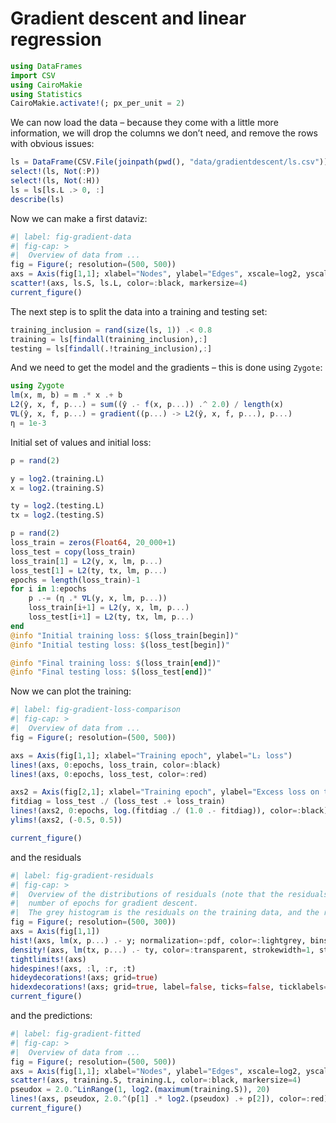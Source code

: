 # Gradient descent and linear regression

```julia
using DataFrames
import CSV
using CairoMakie
using Statistics
CairoMakie.activate!(; px_per_unit = 2)
```

We can now load the data -- because they come with a little more information, we will drop the columns we don't need, and remove the rows with obvious issues:

```julia
ls = DataFrame(CSV.File(joinpath(pwd(), "data/gradientdescent/ls.csv")))
select!(ls, Not(:P))
select!(ls, Not(:H))
ls = ls[ls.L .> 0, :]
describe(ls)
```

Now we can make a first dataviz:

```julia
#| label: fig-gradient-data
#| fig-cap: >
#|  Overview of data from ...
fig = Figure(; resolution=(500, 500))
axs = Axis(fig[1,1]; xlabel="Nodes", ylabel="Edges", xscale=log2, yscale=log2)
scatter!(axs, ls.S, ls.L, color=:black, markersize=4)
current_figure()
```

The next step is to split the data into a training and testing set:

```julia
training_inclusion = rand(size(ls, 1)) .< 0.8
training = ls[findall(training_inclusion),:]
testing = ls[findall(.!training_inclusion),:]
```

And we need to get the model and the gradients -- this is done using `Zygote`:

```julia
using Zygote
lm(x, m, b) = m .* x .+ b
L2(ŷ, x, f, p...) = sum((ŷ .- f(x, p...)) .^ 2.0) / length(x)
∇L(ŷ, x, f, p...) = gradient((p...) -> L2(ŷ, x, f, p...), p...)
η = 1e-3
```

Initial set of values and initial loss:

```julia
p = rand(2)

y = log2.(training.L)
x = log2.(training.S)

ty = log2.(testing.L)
tx = log2.(testing.S)
```

```julia
p = rand(2)
loss_train = zeros(Float64, 20_000+1)
loss_test = copy(loss_train)
loss_train[1] = L2(y, x, lm, p...)
loss_test[1] = L2(ty, tx, lm, p...)
epochs = length(loss_train)-1
for i in 1:epochs
    p .-= (η .* ∇L(y, x, lm, p...))
    loss_train[i+1] = L2(y, x, lm, p...)
    loss_test[i+1] = L2(ty, tx, lm, p...)
end
@info "Initial training loss: $(loss_train[begin])"
@info "Initial testing loss: $(loss_test[begin])"

@info "Final training loss: $(loss_train[end])"
@info "Final testing loss: $(loss_test[end])"
```

Now we can plot the training:

```julia
#| label: fig-gradient-loss-comparison
#| fig-cap: >
#|  Overview of data from ...
fig = Figure(; resolution=(500, 500))

axs = Axis(fig[1,1]; xlabel="Training epoch", ylabel="L₂ loss")
lines!(axs, 0:epochs, loss_train, color=:black)
lines!(axs, 0:epochs, loss_test, color=:red)

axs2 = Axis(fig[2,1]; xlabel="Training epoch", ylabel="Excess loss on training data")
fitdiag = loss_test ./ (loss_test .+ loss_train)
lines!(axs2, 0:epochs, log.(fitdiag ./ (1.0 .- fitdiag)), color=:black)
ylims!(axs2, (-0.5, 0.5))

current_figure()
```

and the residuals

```julia
#| label: fig-gradient-residuals
#| fig-cap: >
#|  Overview of the distributions of residuals (note that the residuals are calculated on the $log_2(L)$ and $log_2(S)$) after a large enough
#|  number of epochs for gradient descent.
#|  The grey histogram is the residuals on the training data, and the red density line is the residuals on the testing data.
fig = Figure(; resolution=(500, 300))
axs = Axis(fig[1,1])
hist!(axs, lm(x, p...) .- y; normalization=:pdf, color=:lightgrey, bins=20)
density!(axs, lm(tx, p...) .- ty, color=:transparent, strokewidth=1, strokecolor=:red, npoints=500)
tightlimits!(axs)
hidespines!(axs, :l, :r, :t)
hideydecorations!(axs; grid=true)
hidexdecorations!(axs; grid=true, label=false, ticks=false, ticklabels=false)
current_figure()
```

and the predictions:

```julia
#| label: fig-gradient-fitted
#| fig-cap: >
#|  Overview of data from ...
fig = Figure(; resolution=(500, 500))
axs = Axis(fig[1,1]; xlabel="Nodes", ylabel="Edges", xscale=log2, yscale=log2)
scatter!(axs, training.S, training.L, color=:black, markersize=4)
pseudox = 2.0.^LinRange(1, log2.(maximum(training.S)), 20)
lines!(axs, pseudox, 2.0.^(p[1] .* log2.(pseudox) .+ p[2]), color=:red)
current_figure()
```